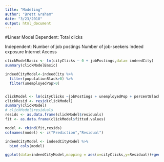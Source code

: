 ```yaml
---
title: "Modeling"
author: "Brett Graham"
date: "3/23/2018"
output: html_document
---
```


#Linear Model
Dependent:
Total clicks

Independent:
Number of job postings
Number of job-seekers
Indeed exposure
Internet Access


```r
clickModelBasic <- lm(cityClicks ~ 0 + jobPostings,data= indeedCity)
summary(clickModelBasic)

```

```r
indeedCityModel<-indeedCity %>%
  filter(populationBlack>0) %>%
  filter(unemployedPop>0)


clickModel <- lm(cityClicks ~jobPostings + unemployedPop + percentBlack,data= indeedCityModel)
clickResid <- resid(clickModel)
summary(clickModel)
# clickModel$residuals
resids <- as.data.frame(clickModel$residuals)
fit <- as.data.frame(clickModel$fitted.values)

model <- cbind(fit,resids)
colnames(model) <- c("Prediction","Residual")

indeedCityModel <- indeedCityModel %>%
  bind_cols(model)
```
```r
ggplot(data=indeedCityModel,mapping = aes(x=cityClicks,y=Residual))+geom_point()

```





